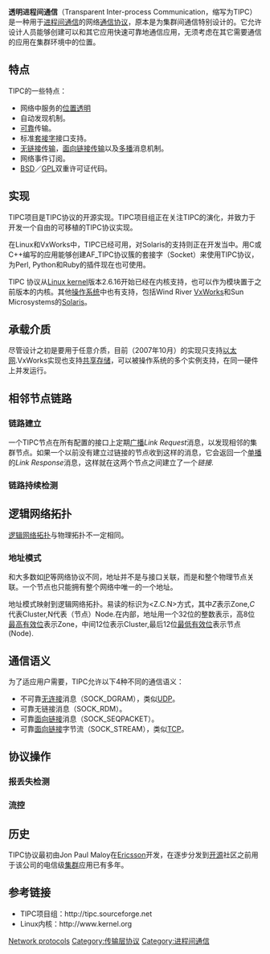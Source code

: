 {{Portal|Free software|Free Software Portal Logo.svg}}
'''透明进程间通信'''（Transparent Inter-process Communication，缩写为TIPC）是一种用于[[inter-process_communication_(IPC)|进程间通信]]的网络[[通信协议|通信协议]]，原本是为集群间通信特别设计的。它允许设计人员能够创建可以和其它应用快速可靠地通信应用，无须考虑在其它需要通信的应用在集群环境中的位置。

== 特点 ==
TIPC的一些特点：
* 网络中服务的[[位置透明|位置透明]]
* 自动发现机制。
* [[Reliability_(computer_networking)|可靠]]传输。
* 标准[[Berkeley_sockets|套接字]]接口支持。
* [[Connectionless_mode_transmission|无链接传输]]，[[面向链接传输|面向链接传输]]以及[[多播|多播]]消息机制。
* 网络事件订阅。
* [[BSD_licenses|BSD]]／[[GNU_General_Public_License|GPL]]双重许可证代码。

== 实现 ==
TIPC项目是TIPC协议的开源实现。TIPC项目组正在关注TIPC的演化，并致力于开发一个自由的可移植的TIPC协议实现。

在Linux和VxWorks中，TIPC已经可用，对Solaris的支持则正在开发当中。用C或C++编写的应用能够创建AF_TIPC协议簇的套接字（Socket）来使用TIPC协议，为Perl, Python和Ruby的插件现在也可使用。

TIPC 协议从[[Linux_kernel|Linux kernel]]版本2.6.16开始已经在内核支持，也可以作为模块置于之前版本的内核。其他[[操作系统|操作系统]]中也有支持，包括Wind River [[VxWorks|VxWorks]]和Sun Microsystems的[[Solaris|Solaris]]。

== 承载介质 ==
尽管设计之初是要用于任意介质，目前（2007年10月）的实现只支持[[以太网|以太网]].VxWorks实现也支持[[共享存储|共享存储]]，可以被操作系统的多个实例支持，在同一硬件上并发运行。


== 相邻节点链路 ==
=== 链路建立 ===
一个TIPC节点在所有配置的接口上定期[[Broadcasting_(computing)|广播]]''Link Request''消息，以发现相邻的集群节点。如果一个以前没有建立过链接的节点收到这样的消息，它会返回一个[[单播|单播]]的''Link Response''消息，这样就在这两个节点之间建立了一个''链接''.

=== 链路持续检测 ===

== 逻辑网络拓扑 ==
[[网络拓扑|逻辑网络拓扑]]与物理拓扑不一定相同。

=== 地址模式 ===
和大多数如[[Internet_Protocol|IP]]等网络协议不同，地址并不是与接口关联，而是和整个物理节点关联。一个节点也只能拥有整个网络中唯一的一个地址。

地址模式映射到逻辑网络拓扑。易读的标识为<Z.C.N>方式，其中''Z''表示Zone,''C''代表Cluster,N代表（节点）Node.在内部，地址用一个32位的整数表示，高8位[[最高有效位|最高有效位]]表示Zone，中间12位表示Cluster,最后12位[[最低有效位|最低有效位]]表示节点(Node).

== 通信语义 ==
为了适应用户需要，TIPC允许以下4种不同的通信语义：
* 不可靠[[Connectionless|无连接]]消息（SOCK_DGRAM），类似[[User_Datagram_Protocol|UDP]]。
* 可靠无链接消息（SOCK_RDM）。
* 可靠[[面向链接|面向链接]]消息（SOCK_SEQPACKET）。
* 可靠[[面向链接|面向链接]]字节流（SOCK_STREAM），类似[[Transmission_Control_Protocol|TCP]]。

== 协议操作 ==

=== 报丢失检测 ===

=== 流控 ===

== 历史 ==
TIPC协议最初由Jon Paul Maloy在[[Ericsson|Ericsson]]开发，在逐步分发到[[开源|开源]]社区之前用于该公司的电信级[[计算机集群|集群]]应用已有多年。

== 参考链接 ==
* TIPC项目组：http://tipc.sourceforge.net
* Linux内核：http://www.kernel.org {{Wayback|url=http://www.kernel.org/ |date=19980130085039 }}

[[Category:并发计算|Network protocols]]
[[Category:传输层协议|Category:传输层协议]]
[[Category:进程间通信|Category:进程间通信]]